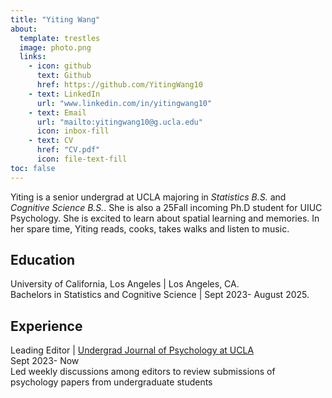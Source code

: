 ```yaml
---
title: "Yiting Wang"
about: 
  template: trestles
  image: photo.png
  links: 
    - icon: github
      text: Github
      href: https://github.com/YitingWang10
    - text: LinkedIn
      url: "www.linkedin.com/in/yitingwang10"
    - text: Email
      url: "mailto:yitingwang10@g.ucla.edu"
      icon: inbox-fill
    - text: CV
      href: "CV.pdf"
      icon: file-text-fill
toc: false
---
```


Yiting is a senior undergrad at UCLA majoring in *Statistics B.S.* and *Cognitive Science B.S.*. She is also a 25Fall incoming Ph.D student for UIUC Psychology. She is excited to learn about spatial learning and memories. In her spare time, Yiting reads, cooks, takes walks and listen to music.

## Education
University of California, Los Angeles | Los Angeles, CA.  
Bachelors in Statistics and Cognitive Science | Sept 2023- August 2025.  

## Experience
Leading Editor | [Undergrad Journal of Psychology at UCLA](https://urjp.psych.ucla.edu/)   
Sept 2023- Now   
Led weekly discussions among editors to review submissions of psychology papers from undergraduate students
 
 

